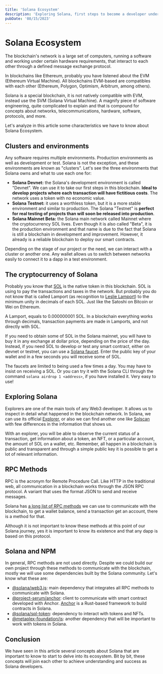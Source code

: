 ```yaml
---
title: 'Solana Ecosystem'
description: 'Exploring Solana, first steps to become a developer under this blockchain.'
pubDate: '08/15/2023'
---
```


# Solana Ecosystem
The blockchain's network is a large set of computers, running a software and working under certain hardware requirements, that interact to each other through
a defined message exchange protocol.

In blockchains like Ethereum, probably you have listened about the EVM (Ethereum Virtual Machine). All blockchains EVM-based are compatibles with each other
(Ethereum, Polygon, Optimism, Arbitrum, among others).

Solana is a special blockchain, it is not natively compatible with EVM, instead use the SVM (Solana Virtual Machine). A magnify piece of software engineering,
quite complicated to explain and that is compound for concepts about networks, telecommunications, hardware, software, protocols, and more.

Let's analyze in this article some characteristics we have to know about Solana Ecosystem.

## Clusters and environments
Any software requires multiple environments. Production environments as well as development or test. Solana is not the exception, and these environments are
known as "clusters". Let's see the three environments that Solana owns and what to use each one for:

- **Solana Devnet:** the Solana's development environment is called "Devnet". We can use it to take our first steps in this blockchain. **Ideal to develop
projects where each transaction will have fictitious costs**. The network uses a token with no economic value.
- **Solana Testnet:** it uses a worthless token, but it is a more stable environment and similar to production. The Solana "Testnet" is **perfect for real
testing of projects than will soon be released into production**.
- **Solana Mainnet Beta:** the Solana main network called Mainnet where the cryptocurrency SOL lives. Even though it is also called "Beta", it is the production
environment and that name is due to the fact that Solana is still a blockchain in development and improvement. However, it already is a reliable blockchain to
deploy our smart contracts.

Depending on the stage of our project or the need, we can interact with a cluster or another one. Any wallet allows us to switch between networks easily to
connect it to a dapp in a test environment.

## The cryptocurrency of Solana
Probably you know that [SOL](https://external.ink?to=https://coinmarketcap.com/es/currencies/solana/) is the native token in this blockchain. SOL is using to pay the transactions and
taxes in the network. But probably you do not know that is called Lamport (as recognition to [Leslie Lamport](https://external.ink?to=https://es.wikipedia.org/wiki/Leslie_Lamport)) to
the minimum unity in decimals of each SOL. Just like the Satoshi on Bitcoin or Wei on Ethereum.

A Lamport, equals to 0.000000001 SOL. In a blockchain everything works through decimals, transaction payments are made in Lamports, and not directly with SOL.

If you need to obtain some of SOL in the Solana mainnet, you will have to buy it in any exchange at dollar price, depending on the price of the day. Instead, if
you need SOL to develop or test any smart contract, either on devnet or testnet, you can use a [Solana faucet](https://external.ink?to=https://solfaucet.com/).
Enter the public key of your wallet and in a few seconds you will receive some of SOL.

The faucets are limited to being used a few times a day. You may have to insist on receiving a SOL. Or you can try it with the Solana CLI through the
command `solana airdrop 1 <address>`, if you have installed it. Very easy to use!

## Exploring Solana
Explorers are one of the main tools of any Web3 developer. It allows us to inspect in detail what happened in the blockchain network. In Solana, we can use
its official [Explorer](https://external.ink?to=https://explorer.solana.com/), or also we can find another one like [Solscan](https://external.ink?to=https://solscan.io/) with few differences in the information that shows us.

With an explorer, you will be able to observe the current status of a transaction, get information about a token, an NFT, or a particular account, the amount
of SOL on a wallet, etc. Remember, all happen in a blockchain is public and transparent and through a simple public key it is possible to get a lot of relevant
information.

## RPC Methods
RPC is the acronym for Remote Procedure Call. Like HTTP in the traditional web, all communication in a blockchain works through the JSON RPC protocol. A variant
that uses the format JSON to send and receive messages.

Solana has [a long list of RPC methods](https://external.ink?to=https://docs.solana.com/es/api/http) we can use to communicate with the blockchain, to get a wallet balance, send a
transaction get an account, there is a method for that.

Although it is not important to know these methods at this point of our Solana journey, yes it is important to know its existence and that any dapp is based
on this protocol.

## Solana and NPM
In general, RPC methods are not used directly. Despite we could build our own project through these methods to communicate with the blockchain, mostly we
will use some dependencies built by the Solana community. Let's know what these are:

- [@solana/web3.js](https://external.ink?to=https://www.npmjs.com/package/@solana/web3.js): main dependency that integrates all RPC methods to communicate with Solana.
- [@project-serum/anchor](https://external.ink?to=https://www.npmjs.com/package/@project-serum/anchor): client to communicate with smart contract developed with Anchor. [Anchor](https://external.ink?to=https://www.anchor-lang.com/) is a Rust-based framework to build contracts in Solana.
- [@solana/spl-token](https://external.ink?to=https://www.npmjs.com/package/@solana/spl-token): dependency to interact with tokens and NFTs.
- [@metaplex-foundation/js](https://external.ink?to=https://www.npmjs.com/package/@metaplex-foundation/js): another dependency that will be important to work with tokens in Solana.

## Conclusion
We have seen in this article several concepts about Solana that are important to know to start to delve into its ecosystem. Bit by bit, these concepts will
join each other to achieve understanding and success as Solana developers.

